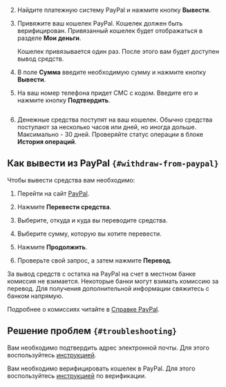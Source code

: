 
2. Найдите платежную систему PayPal и нажмите кнопку **Вывести**.

1. Привяжите ваш кошелек PayPal. Кошелек должен быть верифицирован. Привязанный кошелек будет отображаться в разделе **Мои деньги**.

    <Note mode="note" title="Примечание">

    Кошелек привязывается один раз. После этого вам будет доступен вывод средств.

    </Note>

1. В поле **Сумма** введите необходимую сумму и нажмите кнопку **Вывести**.

1. На ваш номер телефона придет СМС с кодом. Введите его и нажмите кнопку **Подтвердить**.

    <Image width="320px" withBackground imageId="1677848352250" alt="" />

1. Денежные средства поступят на ваш кошелек. Обычно средства поступают за несколько часов или дней, но иногда дольше. Максимально - 30 дней. Проверяйте статус операции в блоке **История операций**.

<Check/>

## Как вывести из PayPal `{#withdraw-from-paypal}`

Чтобы вывести средства вам необходимо:

1. Перейти на сайт [PayPal](https://www.paypal.com/ru/home).

1. Нажмите **Перевести средства**.

1. Выберите, откуда и куда вы переводите средства.

1. Выберите сумму, которую вы хотите перевести.

1. Нажмите **Продолжить**.

1. Проверьте свой запрос, а затем нажмите **Перевод**.

За вывод средств с остатка на PayPal на счет в местном банке комиссия не взимается. Некоторые банки могут взимать комиссию за перевод. Для получения дополнительной информации свяжитесь с банком напрямую.

Подробнее о комиссиях читайте в [Справке PayPal](https://www.paypal.com/ru/webapps/mpp/paypal-fees#statement-6).

## Решение проблем `{#troubleshooting}`

<Cut title="При попытке добавить кошелек PayPal приходит ошибка: «Этот адрес электронной почты еще не подтвержден»">

Вам необходимо подтвердить адрес электронной почты. Для этого воспользуйтесь [инструкцией](#email).

</Cut>

<Cut title="При попытке добавить кошелек PayPal приходит ошибка: «Этот кошелек не подходит»">

Вам необходимо верифицировать кошелек в PayPal. Для этого воспользуйтесь [инструкцией](#verification-wallet) по верификации.

</Cut>
